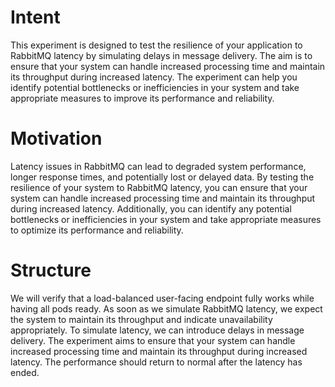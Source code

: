 # Intent

This experiment is designed to test the resilience of your application to RabbitMQ latency by simulating delays in message delivery. The aim is to ensure that your system can handle increased processing time and maintain its throughput during increased latency. The experiment can help you identify potential bottlenecks or inefficiencies in your system and take appropriate measures to improve its performance and reliability.

# Motivation

Latency issues in RabbitMQ can lead to degraded system performance, longer response times, and potentially lost or delayed data. By testing the resilience of your system to RabbitMQ latency, you can ensure that your system can handle increased processing time and maintain its throughput during increased latency. Additionally, you can identify any potential bottlenecks or inefficiencies in your system and take appropriate measures to optimize its performance and reliability.

# Structure

We will verify that a load-balanced user-facing endpoint fully works while having all pods ready. As soon as we simulate RabbitMQ latency, we expect the system to maintain its throughput and indicate unavailability appropriately. To simulate latency, we can introduce delays in message delivery. The experiment aims to ensure that your system can handle increased processing time and maintain its throughput during increased latency. The performance should return to normal after the latency has ended.